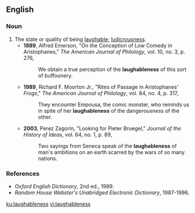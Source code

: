 ==English==

===Noun===
{{en-noun|-}}
# The state or quality of being [[laughable]]; [[ludicrousness]].
#* '''1889''', Alfred Emerson, "On the Conception of Low Comedy in Aristophanes," ''The American Journal of Philology'', vol. 10, no. 3, p. 276,
#*: We obtain a true perception of the '''laughableness''' of this sort of buffoonery.
#* '''1989''', Richard F. Moorton Jr., "Rites of Passage in Aristophanes' ''Frogs''," ''The American Journal of Philology'', vol. 84, no. 4, p. 317,
#*: They encounter Empousa, the comic monster, who reminds us in spite of her '''laughableness''' of the dangerousness of the other.
#* '''2003''', Perez Zagorin, "Looking for Pieter Bruegel," ''Journal of the History of Ideas'', vol. 64, no. 1, p. 89,
#*: Two sayings from Seneca speak of the '''laughableness''' of man's ambitions on an earth scarred by the wars of so many nations.

===References===
* ''Oxford English Dictionary'', 2nd ed., 1989.
* ''Random House Webster's Unabridged Electronic Dictionary'', 1987-1996.

[[ku:laughableness]]
[[vi:laughableness]]